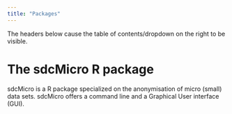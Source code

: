 ```yaml
---
title: "Packages"
---
```



The headers below cause the table of contents/dropdown on the right to be visible. 

# The sdcMicro R package

sdcMicro is a R package specialized on the anonymisation of micro (small) data sets. sdcMicro offers a command line and a Graphical User interface (GUI).

